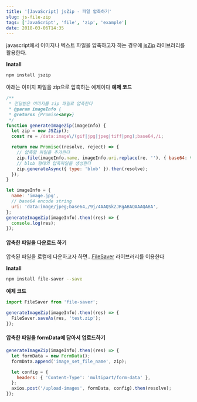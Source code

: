 ```yaml
---
title: '[JavaScript] jsZip - 파일 압축하기'
slug: js-file-zip
tags: ['JavaScript', 'file', 'zip', 'example']
date: 2018-03-06T14:35
---
```


<!--truncate-->

javascript에서 이미지나 텍스트 파일을 압축하고자 하는 경우에 [jsZip](https://stuk.github.io/jszip/) 라이브러리를 활용한다.

**Inatall**

```bash
npm install jszip
```

아래는 이미지 파일을 zip으로 압축하는 예제이다
**예제 코드**

```javascript
/**
 * 전달받은 이미지를 zip 파일로 압축한다
 * @param imageInfo {
 * @returns {Promise<any>}
 */
function generateImageZip(imageInfo) {
  let zip = new JSZip();
  const re = /data:image\/(gif|jpg|jpeg|tiff|png);base64,/i;

  return new Promise((resolve, reject) => {
    // 압축할 파일을 추가한다
    zip.file(imageInfo.name, imageInfo.uri.replace(re, ''), { base64: true });
    // blob 형태의 압축파일을 생성한다
    zip.generateAsync({ type: 'blob' }).then(resolve);
  });
}

let imageInfo = {
  name: 'image.jpg',
  // base64 encode string
  uri: 'data:image/jpeg;base64,/9j/4AAQSkZJRgABAQAAAQABA',
};
generateImageZip(imageInfo).then((res) => {
  console.log(res);
});
```

#### 압축한 파일을 다운로드 하기

압축된 파일을 로컬에 다운하고자 하면...[FileSaver](https://github.com/eligrey/FileSaver.js/) 라이브러리를 이용한다

**Inatall**

```bash
npm install file-saver --save
```

**예제 코드**

```javascript
import FileSaver from 'file-saver';

generateImageZip(imageInfo).then((res) => {
  FileSaver.saveAs(res, 'test.zip');
});
```

#### 압축한 파일을 formData에 담아서 업로드하기

```javascript
generateImageZip(imageInfo).then((res) => {
  let formData = new FormData();
  formData.append('image_set_file_name', zip);

  let config = {
    headers: { 'Content-Type': 'multipart/form-data' },
  };
  axios.post('/upload-images', formData, config).then(resolve);
});
```
